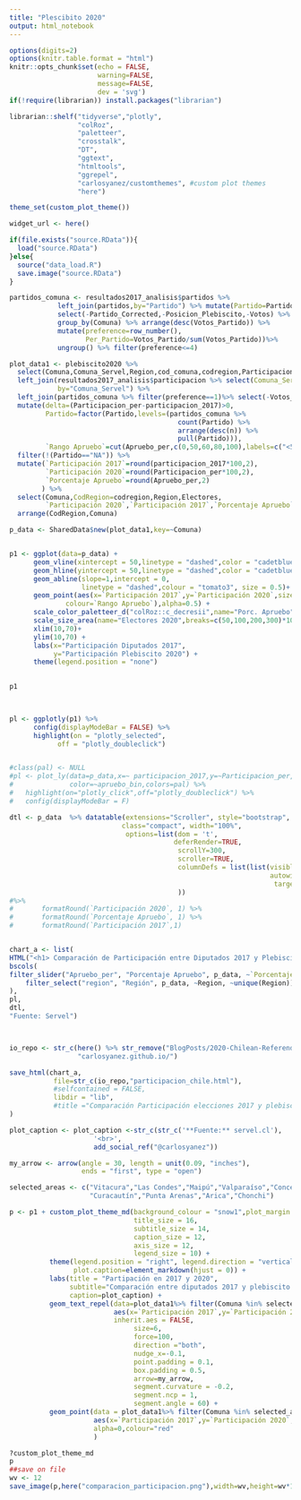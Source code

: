 ```yaml
---
title: "Plescibito 2020"
output: html_notebook
---
```

```r

options(digits=2)
options(knitr.table.format = "html") 
knitr::opts_chunk$set(echo = FALSE,
                      warning=FALSE,
                      message=FALSE,
                      dev = 'svg')
if(!require(librarian)) install.packages("librarian")

librarian::shelf("tidyverse","plotly",
                 "colRoz",
                 "paletteer",
                 "crosstalk",
                 "DT",
                 "ggtext",
                 "htmltools", 
                 "ggrepel",
                 "carlosyanez/customthemes", #custom plot themes
                 "here")                              

theme_set(custom_plot_theme())

widget_url <- here()
```

```r
if(file.exists("source.RData")){
  load("source.RData")
}else{
  source("data_load.R")
  save.image("source.RData")
}
```



```r
partidos_comuna <- resultados2017_analisis$partidos %>% 
            left_join(partidos,by="Partido") %>% mutate(Partido=Partido_Corrected,Votos_Partido=Votos) %>%
            select(-Partido_Corrected,-Posicion_Plebiscito,-Votos) %>%
            group_by(Comuna) %>% arrange(desc(Votos_Partido)) %>%
            mutate(preference=row_number(),
                   Per_Partido=Votos_Partido/sum(Votos_Partido))%>% 
            ungroup() %>% filter(preference<=4)

plot_data1 <- plebiscito2020 %>% 
  select(Comuna,Comuna_Servel,Region,cod_comuna,codregion,Participacion_per,Apruebo_per,Electores) %>%
  left_join(resultados2017_analisis$participacion %>% select(Comuna_Servel=Comuna,participacion_2017),
            by="Comuna_Servel") %>%
  left_join(partidos_comuna %>% filter(preference==1)%>% select(-Votos_Partido), by=c("Comuna_Servel"="Comuna")) %>%
  mutate(delta=(Participacion_per-participacion_2017)>0,
         Partido=factor(Partido,levels=(partidos_comuna %>% 
                                          count(Partido) %>%
                                          arrange(desc(n)) %>%
                                          pull(Partido))),
         `Rango Apruebo`=cut(Apruebo_per,c(0,50,60,80,100),labels=c("<50%","50%-60%","60-80%","80%-100%"))) %>%
  filter(!(Partido=="NA")) %>%
  mutate(`Participación 2017`=round(participacion_2017*100,2),
         `Participación 2020`=round(Participacion_per*100,2),
         `Porcentaje Apruebo`=round(Apruebo_per,2)
        ) %>%
  select(Comuna,CodRegion=codregion,Region,Electores,
         `Participación 2020`,`Participación 2017`,`Porcentaje Apruebo`,`Rango Apruebo`) %>%
  arrange(CodRegion,Comuna)


```


```r


          
p_data <- SharedData$new(plot_data1,key=~Comuna)


p1 <- ggplot(data=p_data) +
      geom_vline(xintercept = 50,linetype = "dashed",color = "cadetblue2", size = 0.5) +
      geom_hline(yintercept = 50,linetype = "dashed",color = "cadetblue2", size = 0.5) +
      geom_abline(slope=1,intercept = 0,
                  linetype = "dashed",colour = "tomato3", size = 0.5)+
      geom_point(aes(x=`Participación 2017`,y=`Participación 2020`,size=Electores,
              colour=`Rango Apruebo`),alpha=0.5) +
      scale_color_paletteer_d("colRoz::c_decresii",name="Porc. Apruebo") +
      scale_size_area(name="Electores 2020",breaks=c(50,100,200,300)*10^3, labels=str_c(c(50,100,200,300)," mil"))+
      xlim(10,70)+
      ylim(10,70) +
      labs(x="Participación Diputados 2017",
           y="Participación Plebiscito 2020") +
      theme(legend.position = "none")
      

p1

  
```


```r
  
    
pl <- ggplotly(p1) %>%
      config(displayModeBar = FALSE) %>%
      highlight(on = "plotly_selected",
            off = "plotly_doubleclick")


#class(pal) <- NULL
#pl <- plot_ly(data=p_data,x=~ participacion_2017,y=~Participacion_per,size=~Electores,
#              color=~apruebo_bin,colors=pal) %>%
#   highlight(on="plotly_click",off="plotly_doubleclick") %>%
#   config(displayModeBar = F) 

dtl <- p_data  %>% datatable(extensions="Scroller", style="bootstrap", 
                            class="compact", width="100%",
                             options=list(dom = 't',
                                         deferRender=TRUE, 
                                          scrollY=300, 
                                          scroller=TRUE,
                                          columnDefs = list(list(visible=FALSE, 
                                                                 autowidth=TRUE,
                                                                  targets=c(2,8)))
                                          )) 
#%>%
#       formatRound(`Participación 2020`, 1) %>%
#       formatRound(`Porcentaje Apruebo`, 1) %>%
#       formatRound(`Participación 2017`,1)


chart_a <- list(
HTML("<h1> Comparación de Participación entre Diputados 2017 y Plebiscito 2020 </h1>"),
bscols(
filter_slider("Apruebo_per", "Porcentaje Apruebo", p_data, ~`Porcentaje Apruebo`, width = "60%",step=1,round=TRUE),
    filter_select("region", "Región", p_data, ~Region, ~unique(Region))
),
pl,
dtl,
"Fuente: Servel")



io_repo <- str_c(here() %>% str_remove("BlogPosts/2020-Chilean-Referendum-Analysis"),
                 "carlosyanez.github.io/")

save_html(chart_a, 
           file=str_c(io_repo,"participacion_chile.html"),
           #selfcontained = FALSE,
           libdir = "lib",
           #title ="Comparación Participación elecciones 2017 y plebiscito 2020"
)


```



```r

plot_caption <- plot_caption <-str_c(str_c('**Fuente:** servel.cl'),
                     '<br>',
                     add_social_ref("@carlosyanez"))

my_arrow <- arrow(angle = 30, length = unit(0.09, "inches"),
                  ends = "first", type = "open")

selected_areas <- c("Vitacura","Las Condes","Maipú","Valparaíso","Concepción","La Pintana",
                    "Curacautín","Punta Arenas","Arica","Chonchi")

p <- p1 + custom_plot_theme_md(background_colour = "snow1",plot_margin = c(3,3,3,3),
                               title_size = 16,
                               subtitle_size = 14,
                               caption_size = 12,
                               axis_size = 12,
                               legend_size = 10) +
          theme(legend.position = "right", legend.direction = "vertical",
                plot.caption=element_markdown(hjust = 0)) +
          labs(title = "Partipación en 2017 y 2020",
               subtitle="Comparación entre diputados 2017 y plebiscito 2020",
               caption=plot_caption) +
          geom_text_repel(data=plot_data1%>% filter(Comuna %in% selected_areas) ,
                          aes(x=`Participación 2017`,y=`Participación 2020`,label=Comuna),
                          inherit.aes = FALSE,
                               size=6,
                               force=100,
                               direction ="both",
                               nudge_x=-0.1,
                               point.padding = 0.1,
                               box.padding = 0.5,
                               arrow=my_arrow,
                               segment.curvature = -0.2,
                               segment.ncp = 1,
                               segment.angle = 60) +
          geom_point(data = plot_data1%>% filter(Comuna %in% selected_areas) ,
                     aes(x=`Participación 2017`,y=`Participación 2020`,label=Comuna),
                     alpha=0,colour="red"
                     )

?custom_plot_theme_md
p
##save on file
wv <- 12
save_image(p,here("comparacion_participacion.png"),width=wv,height=wv*1.1) 
```


